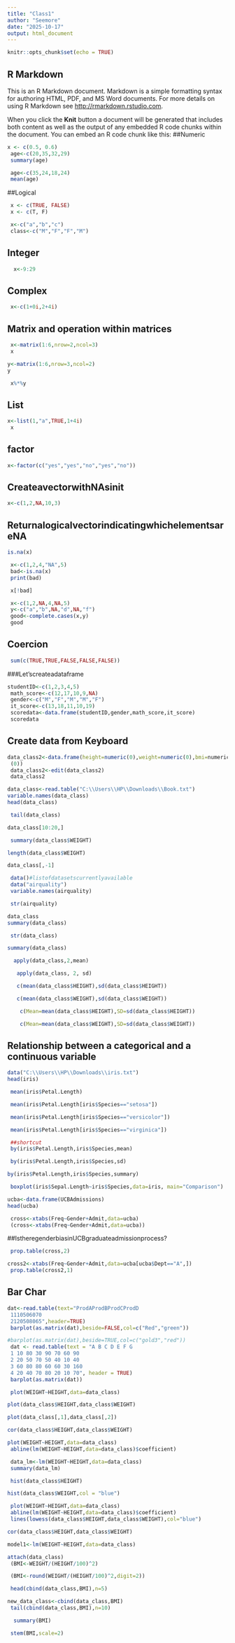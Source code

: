 ---
title: "Class1"
author: "Seemore"
date: "2025-10-17"
output: html_document
---

```{r setup, include=FALSE}
knitr::opts_chunk$set(echo = TRUE)
```

## R Markdown

This is an R Markdown document. Markdown is a simple formatting syntax for authoring HTML, PDF, and MS Word documents. For more details on using R Markdown see <http://rmarkdown.rstudio.com>.

When you click the **Knit** button a document will be generated that includes both content as well as the output of any embedded R code chunks within the document. You can embed an R code chunk like this:
##Numeric
```{r}
x <- c(0.5, 0.6)
 age<-c(20,35,32,29)
 summary(age)
```

```{r}
 age<-c(35,24,18,24)
 mean(age)
 ``` 
##Logical
```{r}
 x <- c(TRUE, FALSE)
 x <- c(T, F)
```

```{r}
 x<-c("a","b","c")
 class<-c("M","F","F","M")
```

## Integer
```{r}
  x<-9:29
```
## Complex
```{r}
 x<-c(1+0i,2+4i)
```
## Matrix and operation within matrices
```{r}
 x<-matrix(1:6,nrow=2,ncol=3)
 x
```
```{r}
y<-matrix(1:6,nrow=3,ncol=2)
y
```
```{r}
 x%*%y
```
## List
```{r}
x<-list(1,"a",TRUE,1+4i)
 x
```
## factor
```{r}
x<-factor(c("yes","yes","no","yes","no"))
```
## CreateavectorwithNAsinit
```{R}
x<-c(1,2,NA,10,3)
```
## ReturnalogicalvectorindicatingwhichelementsareNA
```{R}
is.na(x)
```
```{R}
 x<-c(1,2,4,"NA",5)
 bad<-is.na(x)
 print(bad)
```
```{R}
 x[!bad]
```
```{R}
 x<-c(1,2,NA,4,NA,5)
 y<-c("a","b",NA,"d",NA,"f")
 good<-complete.cases(x,y)
 good
```
## Coercion
```{r}
 sum(c(TRUE,TRUE,FALSE,FALSE,FALSE))
```
###Let’screateadataframe
```{r} 
studentID<-c(1,2,3,4,5)
 math_score<-c(12,17,10,9,NA)
 gender<-c("M","F","M","M","F")
 it_score<-c(13,18,11,10,19)
 scoredata<-data.frame(studentID,gender,math_score,it_score)
 scoredata
```
## Create data from Keyboard
```{r}
data_class2<-data.frame(height=numeric(0),weight=numeric(0),bmi=numeric
 (0))
 data_class2<-edit(data_class2)
 data_class2
```

```{r}
data_class<-read.table("C:\\Users\\HP\\Downloads\\Book.txt")
variable.names(data_class)
head(data_class)
```
```{r}
 tail(data_class)
```
```{r}
data_class[10:20,]
```
```{r}
 summary(data_class$WEIGHT)
```
```{r}
length(data_class$WEIGHT)
```

```{r}
data_class[,-1]
```

```{r}
 data()#listofdatasetscurrentlyavailable
 data("airquality")
 variable.names(airquality)
```
```{r}
 str(airquality)
```
```{r}
data_class
summary(data_class)
```
```{r}
 str(data_class)
```
```{r}
summary(data_class)
```

```{r}
  apply(data_class,2,mean)

```
```{r}
   apply(data_class, 2, sd)
```
```{r}
   c(mean(data_class$HEIGHT),sd(data_class$HEIGHT))
```
```{r}
   c(mean(data_class$WEIGHT),sd(data_class$WEIGHT))
```
```{r}
    c(Mean=mean(data_class$HEIGHT),SD=sd(data_class$HEIGHT))
```
```{r}
    c(Mean=mean(data_class$WEIGHT),SD=sd(data_class$WEIGHT))
```
## Relationship between a categorical and a continuous variable

```{r}
data("C:\\Users\\HP\\Downloads\\iris.txt")
head(iris)
```
```{r}
 mean(iris$Petal.Length)
```

```{r}
 mean(iris$Petal.Length[iris$Species=="setosa"])
```
```{r}
 mean(iris$Petal.Length[iris$Species=="versicolor"])
```
```{r}
 mean(iris$Petal.Length[iris$Species=="virginica"])
```
```{r}
 ##shortcut
 by(iris$Petal.Length,iris$Species,mean)
```
```{r}
 by(iris$Petal.Length,iris$Species,sd)
```
```{r}
by(iris$Petal.Length,iris$Species,summary)
```
```{r}
 boxplot(iris$Sepal.Length~iris$Species,data=iris, main="Comparison")
```

```{r}
ucba<-data.frame(UCBAdmissions)
head(ucba)
```
```{r}
 cross<-xtabs(Freq~Gender+Admit,data=ucba)
 (cross<-xtabs(Freq~Gender+Admit,data=ucba))
```
##IstheregenderbiasinUCBgraduateadmissionprocess?
```{r} 
 prop.table(cross,2)
```
```{r}
cross2<-xtabs(Freq~Gender+Admit,data=ucba[ucba$Dept=="A",])
 prop.table(cross2,1)
```
## Bar Char
```{r}
dat<-read.table(text="ProdAProdBProdCProdD
 1110506070
 2120508065",header=TRUE)
 barplot(as.matrix(dat),beside=FALSE,col=c("Red","green"))
```
```{r}
#barplot(as.matrix(dat),beside=TRUE,col=c("gold3","red"))
 dat <- read.table(text = "A B C D E F G
 1 10 80 30 90 70 60 90
 2 20 50 70 50 40 10 40
 3 60 80 80 60 60 30 160
 4 20 40 70 80 20 10 70", header = TRUE)
 barplot(as.matrix(dat))

```

```{r}
 plot(WEIGHT~HEIGHT,data=data_class)
```

```{r}
plot(data_class$HEIGHT,data_class$WEIGHT)
```

```{r}
plot(data_class[,1],data_class[,2])

```

```{r}
cor(data_class$HEIGHT,data_class$WEIGHT)
```

```{r}
plot(WEIGHT~HEIGHT,data=data_class)
 abline(lm(WEIGHT~HEIGHT,data=data_class)$coefficient)
```

```{r}
 data_lm<-lm(WEIGHT~HEIGHT,data=data_class)
 summary(data_lm)
```
```{r}
 hist(data_class$HEIGHT)
```
```{r}
hist(data_class$WEIGHT,col = "blue")
```

```{r}
 plot(WEIGHT~HEIGHT,data=data_class)
 abline(lm(WEIGHT~HEIGHT,data=data_class)$coefficient)
 lines(lowess(data_class$HEIGHT,data_class$WEIGHT),col="blue")

```

```{r}
cor(data_class$HEIGHT,data_class$WEIGHT)
```

```{r}
model1<-lm(WEIGHT~HEIGHT,data=data_class)
```
```{r}
attach(data_class)
 (BMI<-WEIGHT/(HEIGHT/100)^2)
```
```{r}
 (BMI<-round(WEIGHT/(HEIGHT/100)^2,digit=2))
```

```{r}
 head(cbind(data_class,BMI),n=5)
```

```{r}
new_data_class<-cbind(data_class,BMI)
 tail(cbind(data_class,BMI),n=10)
```
```{r}
  summary(BMI)
 ```
 ```{r}
  stem(BMI,scale=2)
  ```